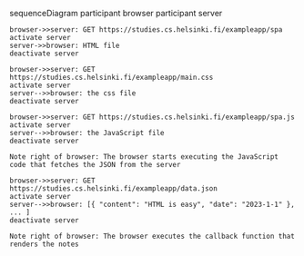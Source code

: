 sequenceDiagram participant browser participant server

    browser->>server: GET https://studies.cs.helsinki.fi/exampleapp/spa
    activate server
    server->>browser: HTML file
    deactivate server

    browser->>server: GET https://studies.cs.helsinki.fi/exampleapp/main.css
    activate server
    server-->>browser: the css file
    deactivate server

    browser->>server: GET https://studies.cs.helsinki.fi/exampleapp/spa.js
    activate server
    server-->>browser: the JavaScript file
    deactivate server

    Note right of browser: The browser starts executing the JavaScript code that fetches the JSON from the server

    browser->>server: GET https://studies.cs.helsinki.fi/exampleapp/data.json
    activate server
    server-->>browser: [{ "content": "HTML is easy", "date": "2023-1-1" }, ... ]
    deactivate server

    Note right of browser: The browser executes the callback function that renders the notes
